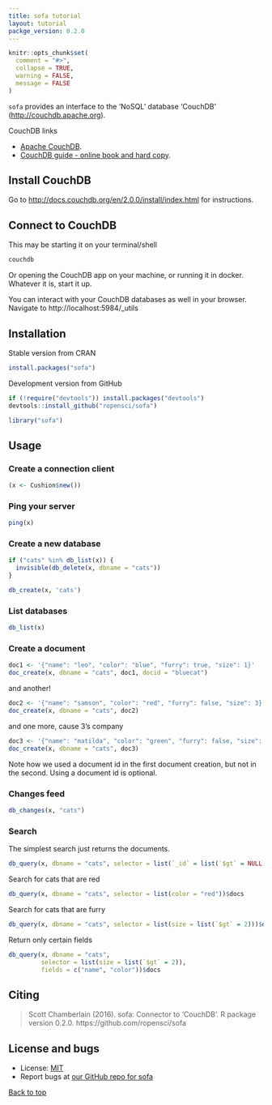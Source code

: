 ```yaml
---
title: sofa tutorial
layout: tutorial
packge_version: 0.2.0
---
```


```r
knitr::opts_chunk$set(
  comment = "#>",
  collapse = TRUE,
  warning = FALSE,
  message = FALSE
)
```

`sofa` provides an interface to the 'NoSQL' database 'CouchDB' (<http://couchdb.apache.org>).

CouchDB links

+ [Apache CouchDB](http://couchdb.apache.org/).
+ [CouchDB guide - online book and hard copy](http://guide.couchdb.org/).

## Install CouchDB

Go to <http://docs.couchdb.org/en/2.0.0/install/index.html> for instructions.

## Connect to CouchDB

This may be starting it on your terminal/shell

```sh
couchdb
```

Or opening the CouchDB app on your machine, or running it in docker. Whatever it
is, start it up.

You can interact with your CouchDB databases as well in your browser. Navigate to http://localhost:5984/_utils


<section id="installation">

## Installation

Stable version from CRAN

```r
install.packages("sofa")
```

Development version from GitHub

```r
if (!require("devtools")) install.packages("devtools")
devtools::install_github("ropensci/sofa")
```

```r
library("sofa")
```

<section id="usage">

## Usage

### Create a connection client

```r
(x <- Cushion$new())
```

### Ping your server

```r
ping(x)
```

### Create a new database

```r
if ("cats" %in% db_list(x)) {
  invisible(db_delete(x, dbname = "cats"))
}
```

```r
db_create(x, 'cats')
```

### List databases

```r
db_list(x)
```

### Create a document

```r
doc1 <- '{"name": "leo", "color": "blue", "furry": true, "size": 1}'
doc_create(x, dbname = "cats", doc1, docid = "bluecat")
```

and another!

```r
doc2 <- '{"name": "samson", "color": "red", "furry": false, "size": 3}'
doc_create(x, dbname = "cats", doc2)
```

and one more, cause 3's company

```r
doc3 <- '{"name": "matilda", "color": "green", "furry": false, "size": 5}'
doc_create(x, dbname = "cats", doc3)
```

Note how we used a document id in the first document creation, but
not in the second. Using a document id is optional.

### Changes feed

```r
db_changes(x, "cats")
```

### Search

The simplest search just returns the documents.

```r
db_query(x, dbname = "cats", selector = list(`_id` = list(`$gt` = NULL)))$docs
```

Search for cats that are red

```r
db_query(x, dbname = "cats", selector = list(color = "red"))$docs
```

Search for cats that are furry

```r
db_query(x, dbname = "cats", selector = list(size = list(`$gt` = 2)))$docs
```

Return only certain fields

```r
db_query(x, dbname = "cats",
         selector = list(size = list(`$gt` = 2)),
         fields = c("name", "color"))$docs
```


<section id="citing">

## Citing

> Scott Chamberlain (2016). sofa: Connector to 'CouchDB'. R package version 0.2.0. https://github.com/ropensci/sofa


<section id="license_bugs">

## License and bugs

* License: [MIT](http://opensource.org/licenses/MIT)
* Report bugs at [our GitHub repo for sofa](https://github.com/ropensci/sofa/issues?state=open)


[Back to top](#top)

